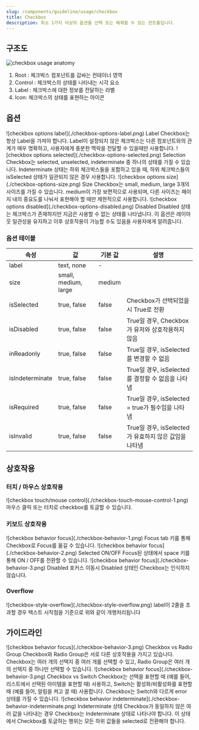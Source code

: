 ```yaml
---
slug: /components/guideline/usage/checkbox
title: Checkbox
description: 최소 1가지 이상의 옵션을 선택 또는 해제할 수 있는 컨트롤입니다.
---
```


## 구조도

![checkbox usage anatomy](./checkbox-usage-anatomy.png)

1. Root : 체크박스 컴포넌트를 감싸는 컨테이너 영역
2. Control : 체크박스의 상태를 나타내는 시각 요소
3. Label : 체크박스에 대한 정보를 전달하는 라벨
4. Icon: 체크박스의 상태를 표현하는 아이콘

## 옵션

<HalfCard>
  <HalfCardImageCell>![checkbox options label](./checkbox-options-label.png)</HalfCardImageCell>
  <HalfCardDescriptionCell>
    <HalfCardDescriptionTitle>Label</HalfCardDescriptionTitle>
    <HalfCardDescription>
      Checkbox는 항상 Label을 가져야 합니다. Label이 설정되지 않은 체크박스는 다른 컴포넌트와의
      관계가 매우 명확하고, 사용자에게 충분한 맥락을 전달할 수 있을때만 사용합니다.
    </HalfCardDescription>
  </HalfCardDescriptionCell>
</HalfCard>

<HalfCard>
  <HalfCardImageCell>
    ![checkbox options selected](./checkbox-options-selected.png)
  </HalfCardImageCell>
  <HalfCardDescriptionCell>
    <HalfCardDescriptionTitle>Selection</HalfCardDescriptionTitle>
    <HalfCardDescription>
      Checkbox는 selected, unselected, indeterminate 중 하나의 상태를 가질 수 있습니다.
      Indeterminate 상태는 하위 체크박스들을 포함하고 있을 때, 하위 체크박스들의 isSelected 상태가
      일관되지 않은 경우 사용합니다.
    </HalfCardDescription>
  </HalfCardDescriptionCell>
</HalfCard>

<HalfCard>
  <HalfCardImageCell>![checkbox options size](./checkbox-options-size.png)</HalfCardImageCell>
  <HalfCardDescriptionCell>
    <HalfCardDescriptionTitle>Size</HalfCardDescriptionTitle>
    <HalfCardDescription>
      Checkbox는 small, medium, large 3개의 사이즈를 가질 수 있습니다. medium이 가장 보편적으로
      사용되며, 다른 사이즈는 페이지 내의 중요도를 나눠서 표현해야 할 때만 제한적으로 사용합니다.
    </HalfCardDescription>
  </HalfCardDescriptionCell>
</HalfCard>

<HalfCard>
  <HalfCardImageCell>
    ![checkbox options disabled](./checkbox-options-disabled.png)
  </HalfCardImageCell>
  <HalfCardDescriptionCell>
    <HalfCardDescriptionTitle>Disabled</HalfCardDescriptionTitle>
    <HalfCardDescription>
      Disabled 상태는 체크박스가 존재하지만 지금은 사용할 수 없는 상태를 나타냅니다. 이 옵션은
      레이아웃 일관성을 유지하고 이후 상호작용이 가능할 수도 있음을 사용자에게 알려줍니다.
    </HalfCardDescription>
  </HalfCardDescriptionCell>
</HalfCard>

### 옵션 테이블

| 속성            | 값                   | 기본 값 | 설명                                                  |
| --------------- | -------------------- | ------- | ----------------------------------------------------- |
| label           | text, none           | -       |                                                       |
| size            | small, medium, large | medium  |                                                       |
| isSelected      | true, false          | false   | Checkbox가 선택되었을 시 True로 전환                  |
| isDisabled      | true, false          | false   | True일 경우, Checkbox가 유저와 상호작용하지 않음      |
| inReadonly      | true, false          | false   | True일 경우, isSelected를 변경할 수 없음              |
| isIndeterminate | true, false          | false   | True일 경우, isSelected를 결정할 수 없음을 나타냄     |
| isRequired      | true, false          | false   | True일 경우, isSelected = true가 필수임을 나타냄      |
| isInvalid       | true, false          | false   | True일 경우, isSelected가 유효하지 않은 값임을 나타냄 |

## 상호작용

### 터치 / 마우스 상호작용

<FullCard>
  <FullCardImageCell>
    ![checkbox touch/mouse control](./checkbox-touch-mouse-control-1.png)
  </FullCardImageCell>
  <FullCardDescription>마우스 클릭 또는 터치로 checkbox를 토글할 수 있습니다.</FullCardDescription>
</FullCard>

<br />

### 키보드 상호작용

<HalfCard>
  <HalfCardImageCell>![checkbox behavior focus](./checkbox-behavior-1.png)</HalfCardImageCell>
  <HalfCardDescriptionCell>
    <HalfCardDescriptionTitle>Focus</HalfCardDescriptionTitle>
    <HalfCardDescription>
      <Keyboard>tab</Keyboard> 키를 통해 Checkbox로 Focus를 옮길 수 있습니다.
    </HalfCardDescription>
  </HalfCardDescriptionCell>
</HalfCard>

<HalfCard>
  <HalfCardImageCell>![checkbox behavior focus](./checkbox-behavior-2.png)</HalfCardImageCell>
  <HalfCardDescriptionCell>
    <HalfCardDescriptionTitle>Selected ON/OFF</HalfCardDescriptionTitle>
    <HalfCardDescription>
      Focus된 상태에서 <Keyboard>space</Keyboard> 키를 통해 ON / OFF를 전환할 수 있습니다.
    </HalfCardDescription>
  </HalfCardDescriptionCell>
</HalfCard>

<HalfCard>
  <HalfCardImageCell>![checkbox behavior focus](./checkbox-behavior-3.png)</HalfCardImageCell>
  <HalfCardDescriptionCell>
    <HalfCardDescriptionTitle>Disabled</HalfCardDescriptionTitle>
    <HalfCardDescription>
      포커스 이동시 Disabled 상태인 Checkbox는 인식하지 않습니다.
    </HalfCardDescription>
  </HalfCardDescriptionCell>
</HalfCard>

### Overflow

<FullCard>
  <FullCardImageCell>![checkbox-style-overflow](./checkbox-style-overflow.png)</FullCardImageCell>
  <FullCardDescription>
    label이 2줄을 초과할 경우 텍스트 시작점을 기준으로 위와 같이 개행처리됩니다
  </FullCardDescription>
</FullCard>

## 가이드라인

<HalfCard>
  <HalfCardImageCell>![checkbox behavior focus](./checkbox-behavior-3.png)</HalfCardImageCell>
  <HalfCardDescriptionCell>
    <HalfCardDescriptionTitle>Checkbox vs Radio Group</HalfCardDescriptionTitle>
    <HalfCardDescription>
      Checkbox와 Radio Group은 서로 다른 상호작용을 가지고 있습니다. Checkbox는 여러 개의 선택지 중
      여러 개를 선택할 수 있고, Radio Group은 여러 개의 선택지 중 하나만 선택할 수 있습니다.
    </HalfCardDescription>
  </HalfCardDescriptionCell>
</HalfCard>

<HalfCard>
  <HalfCardImageCell>![checkbox behavior focus](./checkbox-behavior-3.png)</HalfCardImageCell>
  <HalfCardDescriptionCell>
    <HalfCardDescriptionTitle>Checkbox vs Switch</HalfCardDescriptionTitle>
    <HalfCardDescription>
      Checkbox는 선택을 표현할 때 (예를 들어, 리스트에서 선택된 아이템을 표현할 때) 사용하고,
      Switch는 활성화/비활성화를 표현할 때 (예를 들어, 알림을 켜고 끌 때) 사용합니다. Checkbox는
      Switch와 다르게 error 상태를 가질 수 있습니다.
    </HalfCardDescription>
  </HalfCardDescriptionCell>
</HalfCard>

<HalfCard>
  <HalfCardImageCell>
    ![checkbox behavior indeterminate](./checkbox-behavior-indeterminate.png)
  </HalfCardImageCell>
  <HalfCardDescriptionCell>
    <HalfCardDescriptionTitle>Indeterminate 상태</HalfCardDescriptionTitle>
    <HalfCardDescription>
      Checkbox가 동일하지 않은 여러 값을 나타내는 경우 Checkbox는 Indeterminate 상태로 나타나야
      합니다. 이 상태에서 Checkbox를 토글하는 행위는 모든 하위 값들을 selected로 전환해야 합니다.
    </HalfCardDescription>
  </HalfCardDescriptionCell>
</HalfCard>
